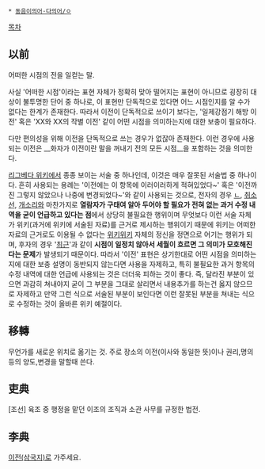  * [[동음이의어·다의어/ㅇ]]

[[목차]]
== 以前 ==
어떠한 시점의 전을 일컫는 말.

사실 '어떠한 시점'이라는 표현 자체가 정확히 맞아 떨어지는 표현이 아니므로 굉장히 대상이 불투명한 단어 중 하나로, 이 표현만 단독적으로 있다면 어느 시점인지를 알 수가 없다는 한계가 존재한다. 따라서 이전이 단독적으로 쓰이기 보다는, '일제강점기 해방 이전' 혹은 'XX와 XX의 작별 이전' 같이 어떤 시점을 의미하는지에 대한 보충이 필요하다.

다만 편의성을 위해 이전을 단독적으로 쓰는 경우가 없잖아 존재한다. 이런 경우에 사용되는 이전은 __화자가 이전이란 말을 꺼내기 전의 모든 시점__을 포함하는 것을 의미한다.

[[리그베다 위키]]에서 종종 보이는 서술 중 하나인데, 이것은 매우 잘못된 서술법 중 하나이다. 흔히 사용되는 용례는 '이전에는 이 항목에 이러이러하게 적혀있었다~' 혹은 '이전까진 그렇지 않았으나 나중에 변경되었다~'와 같이 사용되는 것으로, 전자의 경우 [[ㄴ]], [[취소선]], [[개소리]]와 마찬가지로 '''열람자가 구태여 알아 두어야 할 필요가 전혀 없는 과거 수정 내역을 굳이 언급하고 있다는 점'''에서 상당히 불필요한 행위이며 무엇보다 이런 서술 자체가 위키(과거에 위키에 서술된 자료)를 근거로 제시하는 행위이기 때문에 위키는 어떠한 자료의 근거로도 이용될 수 없다는 [[위키위키]] 자체의 정신을 정면으로 어기는 행위가 되며, 후자의 경우 '[[최근]]'과 같이 '''시점이 일정치 않아서 세월이 흐르면 그 의미가 모호해진다는 문제'''가 발생되기 때문이다. 따라서 '이전' 표현은 상기한대로 어떤 시점을 의미하는지에 대한 보충 설명이 동반되지 않는다면 사용을 자제하고, 특히 불필요한 과거 항목의 수정 내역에 대한 언급에 사용되는 것은 더더욱 피하는 것이 좋다. 즉, 달라진 부분이 있으면 과감히 쳐내야지 굳이 그 부분을 그대로 살리면서 내용추가를 하는건 옳지 않으므로 자제하고 만약 그런 식으로 서술된 부분이 보인다면 이런 잘못된 부분을 쳐내는 식으로 수정하는 것이 올바른 위키 예절이다.

== 移轉 ==
무언가를 새로운 위치로 옮기는 것. 주로 장소의 이전(이사와 동일한 뜻)이나 권리,명의등의 양도,변경을 말할때 쓴다.

== 吏典 ==
[조선] 육조 중 행정을 맡던 이조의 조직과 소관 사무를 규정한 법전.

== 李典 ==
[[이전(삼국지)]]로 가주세요.
